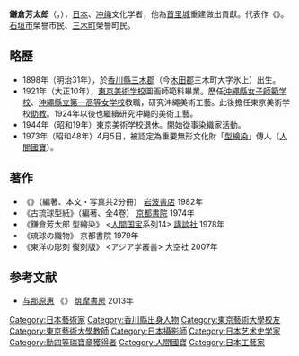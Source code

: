 {{多個問題|
{{no footnotes|time=2019-04-11T11:34:31+00:00}}
{{expand japanese|time=2019-04-01}}
{{refimprove|time=2019-04-01}}
}}
{{japanese|japanese=鎌倉 芳太郎|kana=かまくら よしたろう|romaji=Kamakura Yoshitarō}}
'''鎌倉芳太郎'''（{{jpn|j=鎌倉 芳太郎|hg=かまくら よしたろう|rm=Kamakura Yoshitarō}}，{{bd|1898年|10月19日|1983年|8月3日|catIdx=K}}），[[日本|日本]]{{link-ja|染織|染織|染織家}}、[[冲绳|冲绳]]文化学者，他為[[首里城|首里城]]重建做出貢獻。代表作《{{lang|ja|沖縄文化の遺宝}}》。[[石垣市|石垣市]]榮譽市民、[[三木町|三木町]]榮譽町民。

==略歷==
*1898年（明治31年），於[[香川縣|香川縣]][[三木郡|三木郡]]{{link-ja|冰上村|氷上村}}（今[[木田郡|木田郡]]三木町大字氷上）出生。
*1921年（大正10年），[[東京美術学校|東京美術学校]]圖画師範科畢業。歷任[[沖繩縣女子師範学校|沖繩縣女子師範学校]]、[[沖繩縣立第一高等女学校|沖繩縣立第一高等女学校]]教職，研究沖繩美術工藝。此後擔任東京美術学校[[助教|助教]]。1924年以後也繼續研究沖繩的美術工藝。
*1944年（昭和19年）東京美術学校退休。開始從事染織家活動。
*1973年（昭和48年）4月5日，被認定為重要無形文化財「[[紅型|型繪染]]」傳人（[[人間國寶|人間國寶]]）。

== 著作 ==
*《{{lang|ja|沖縄文化の遺宝}}》（編著、本文・写真共2分冊） [[岩波書店|岩波書店]] 1982年 
*《古琉球型紙》（編著、全4卷） [[京都書院|京都書院]] 1974年
*《鎌倉芳太郎 型繪染》 <[[人間国宝|人間国宝]]系列14> [[講談社|講談社]] 1978年
*《琉球の織物》 京都書院 1979年 
*《東洋の彫刻 復刻版》 <アジア学叢書> 大空社 2007年

== 参考文献 ==
*[[与那原惠|与那原惠]] 《{{lang|ja|首里城への坂道 - 鎌倉芳太郎と近代沖縄の群像}}》 [[筑摩書房|筑摩書房]] 2013年

{{Authority control}}
{{DEFAULTSORT:Kamakura Yoshitarō}}
[[Category:日本藝術家|Category:日本藝術家]]
[[Category:香川縣出身人物|Category:香川縣出身人物]]
[[Category:東京藝術大學校友|Category:東京藝術大學校友]]
[[Category:東京藝術大學教師|Category:東京藝術大學教師]]
[[Category:日本攝影師|Category:日本攝影師]]
[[Category:日本艺术史学家|Category:日本艺术史学家]]
[[Category:勳四等瑞寶章獲得者|Category:勳四等瑞寶章獲得者]]
[[Category:人間國寶|Category:人間國寶]]
[[Category:日本工藝家|Category:日本工藝家]]